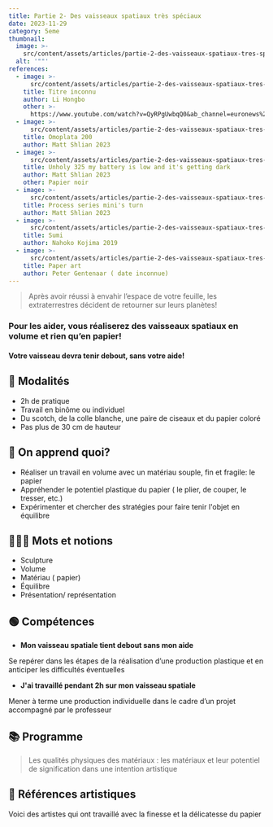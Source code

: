 ```yaml
---
title: Partie 2- Des vaisseaux spatiaux très spéciaux
date: 2023-11-29
category: 5eme
thumbnail:
  image: >-
    src/content/assets/articles/partie-2-des-vaisseaux-spatiaux-tres-speciaux/thumbnail/image.webp
  alt: '""'
references:
  - image: >-
      src/content/assets/articles/partie-2-des-vaisseaux-spatiaux-tres-speciaux/references/0/image.webp
    title: Titre inconnu
    author: Li Hongbo
    other: >-
      https://www.youtube.com/watch?v=QyRPgUwbqQ0&ab_channel=euronews%28enfran%C3%A7ais%29
  - image: >-
      src/content/assets/articles/partie-2-des-vaisseaux-spatiaux-tres-speciaux/references/1/image.webp
    title: Omoplata 200
    author: Matt Shlian 2023
  - image: >-
      src/content/assets/articles/partie-2-des-vaisseaux-spatiaux-tres-speciaux/references/2/image.webp
    title: Unholy 325 my battery is low and it's getting dark
    author: Matt Shlian 2023
    other: Papier noir
  - image: >-
      src/content/assets/articles/partie-2-des-vaisseaux-spatiaux-tres-speciaux/references/3/image.webp
    title: Process series mini's turn
    author: Matt Shlian 2023
  - image: >-
      src/content/assets/articles/partie-2-des-vaisseaux-spatiaux-tres-speciaux/references/4/image.webp
    title: Sumi
    author: Nahoko Kojima 2019
  - image: >-
      src/content/assets/articles/partie-2-des-vaisseaux-spatiaux-tres-speciaux/references/5/image.webp
    title: Paper art
    author: Peter Gentenaar ( date inconnue)
---
```

> Après avoir réussi à envahir l’espace de votre feuille, les extraterrestres décident de retourner sur leurs planètes!

### Pour les aider, vous réaliserez des vaisseaux spatiaux en volume et rien qu’en papier!

#### Votre vaisseau devra tenir debout, sans votre aide!

## **💬 Modalités**

* 2h de pratique
* Travail en binôme ou individuel
* Du scotch, de la colle blanche, une paire de ciseaux et du papier coloré
* Pas plus de 30 cm de hauteur

## **🤔 On apprend quoi?**

* Réaliser un travail en volume avec un matériau souple, fin et fragile: le papier
* Appréhender le potentiel plastique du papier ( le plier, de couper, le tresser, etc.)
* Expérimenter et chercher des stratégies pour faire tenir l'objet en équilibre

## **👩🏼‍🏫 Mots et notions**

* Sculpture
* Volume
* Matériau ( papier)
* Équilibre
* Présentation/ représentation

## **🟢 Compétences**

* **Mon vaisseau spatiale tient debout sans mon aide**

Se repérer dans les étapes de la réalisation d’une production plastique et en anticiper les difficultés éventuelles

* **J'ai travaillé pendant 2h sur mon vaisseau spatiale**

Mener à terme une production individuelle dans le cadre d’un projet accompagné par le professeur

## 📚 **Programme**

> Les qualités physiques des matériaux : les matériaux et leur potentiel de signification dans une intention artistique

## **👀 Références artistiques**

Voici des artistes qui ont travaillé avec la finesse et la délicatesse du papier

